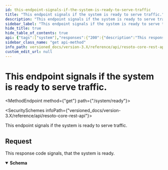 ```yaml
---
id: this-endpoint-signals-if-the-system-is-ready-to-serve-traffic
title: "This endpoint signals if the system is ready to serve traffic."
description: "This endpoint signals if the system is ready to serve traffic."
sidebar_label: "This endpoint signals if the system is ready to serve traffic."
hide_title: true
hide_table_of_contents: true
api: {"tags":["system"],"responses":{"200":{"description":"This response code signals, that the system is ready.","content":{"text/plain":{"schema":{"type":"string","example":"200: OK"}}}}},"description":"This endpoint signals if the system is ready to serve traffic.","method":"get","path":"/system/ready","servers":[{"url":"https://{host}:{port}","variables":{"host":{"default":"localhost"},"port":{"default":"8900"}}}],"info":{"title":"Resoto Core REST API","version":"V1"},"postman":{"name":"This endpoint signals if the system is ready to serve traffic.","description":{"type":"text/plain"},"url":{"path":["system","ready"],"host":["{{baseUrl}}"],"query":[],"variable":[]},"header":[{"key":"Accept","value":"text/plain"}],"method":"GET"}}
sidebar_class_name: "get api-method"
info_path: versioned_docs/version-3.X/reference/api/resoto-core-rest-api
custom_edit_url: null
---
```



<h1 className={"openapi__heading"}>This endpoint signals if the system is ready to serve traffic.</h1>

<MethodEndpoint method={"get"} path={"/system/ready"}></MethodEndpoint>

<SecuritySchemes infoPath={"versioned_docs/version-3.X/reference/api/resoto-core-rest-api"}></SecuritySchemes>

This endpoint signals if the system is ready to serve traffic.

## Request

<div><div><ApiTabs><TabItem label={"200"} value={"200"}><div>

This response code signals, that the system is ready.

</div><div><MimeTabs className={"openapi-tabs__mime"} schemaType={"response"}><TabItem label={"text/plain"} value={"text/plain"}><SchemaTabs className={"openapi-tabs__schema"}><TabItem label={"Schema"} value={"Schema"}><details style={{}} className={"openapi-markdown__details response"} data-collapsed={false} open={true}><summary style={{}} className={"openapi-markdown__details-summary-response"}><strong>Schema</strong></summary><div style={{"textAlign":"left","marginLeft":"1rem"}}></div><ul style={{"marginLeft":"1rem"}}><SchemaItem collapsible={false} name={"string"} required={false} schemaName={undefined} qualifierMessage={undefined} schema={{"type":"string","example":"200: OK"}}></SchemaItem></ul></details></TabItem></SchemaTabs></TabItem></MimeTabs></div></TabItem></ApiTabs></div></div>

